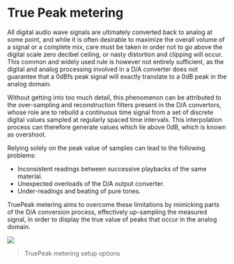 # True Peak metering
All digital audio wave signals are ultimately converted back to analog at some point, and while it is often desirable to maximize the overall volume of a signal or a complete mix, care must be taken in order not to go above the digital scale zero decibel ceiling, or nasty distortion and clipping will occur. 
This common and widely used rule is however not entirely sufficient, as the digital and analog processing involved in a D/A converter does not guarantee that a 0dBfs peak signal will exactly translate to a 0dB peak in the analog domain.

Without getting into too much detail, this phenomenon can be attributed to the over-sampling and reconstruction filters present in the D/A convertors, whose role are to rebuild a continuous time signal from a set of discrete digital values sampled at regularly spaced time intervals. 
This interpolation process can therefore generate values which lie above 0dB, which is known as overshoot.

Relying solely on the peak value of samples can lead to the following problems:

* Inconsistent readings between successive playbacks of the same material.
* Unexpected overloads of the D/A output converter.
* Under-readings and beating of pure tones.


TruePeak metering aims to overcome these limitations by mimicking parts of the D/A conversion process, effectively up-sampling the measured signal, in order to display the true value of peaks that occur in the analog domain.



![](https://media.githubusercontent.com/media/FLUX-SE/doc_images/main/Analyzer/TruePeakMeter/Setup.png)

> TruePeak metering setup options



